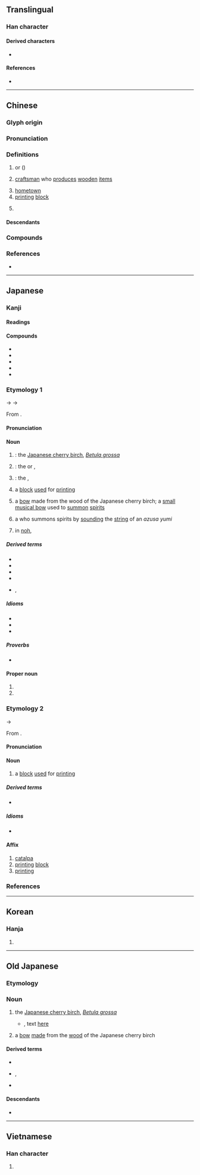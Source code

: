 {{character info}}
==Translingual==

===Han character===
{{Han char|rn=75|rad=木|as=07|sn=11|four=40941|canj=DYTJ,XDYTJ|ids=⿰木辛}}

====Derived characters====
* {{l|mul|[[𣘲]]}}

====References====
* {{Han ref|kx=0528.250|dkj=14845|dj=0917.130|hdz=21219.030|uh=6893|ud=26771|bh=B1EA|bd=45546}}

----

==Chinese==
{{zh-forms}}
{{zh-wp|zh|lzh}}

===Glyph origin===
{{Han etym}}
{{Han compound|木|宰|ls=psc|t1=wood; tree|abb2=y|c1=s|c2=p}}

===Pronunciation===
{{zh-pron
|m=zǐ
|c=zi2
|mn=qz:chír/xm,zz:chú
|mn-t=ze2
|mc=y
|oc=y
|cat=n
}}

===Definitions===
{{zh-hanzi}}

# {{vern|yellow catalpa}} or {{vern|Chinese catalpa}} ({{taxlink|Catalpa ovata|species|ver=170110}})
# [[craftsman]] who [[produce]]s [[wooden]] [[item]]s
#: {{zh-usex|梓匠|woodworker}}
# [[hometown]]
# [[printing]] [[block]]
#: {{zh-usex|付梓|to send a manuscript to the press}}
# {{surname|zh}}

====Descendants====
{{CJKV||し}}

===Compounds===
{{zh-der|上梓|付梓|吳敬梓|喬梓|杞梓|桑梓|桑梓之邦|梓人|梓匠|梓匠輪輿|梓器|梓宮|梓材|梓鄉|梓里|橋梓|荊南杞梓|賢喬梓|鄉梓|梓楠堤|木梓|洋梓|楠梓:[[Nanzih]]}}

===References===
* {{R:twedu|A01935}}

----

==Japanese==

===Kanji===
{{ja-kanji|grade=|rs=木07}}

====Readings====
{{ja-readings
|goon=し
|kanon=し
|kun=あずさ-<あづさ-
}}

====Compounds====
{{der-top|Compounds}}
* {{ja-r|梓宮|しきゅう}}
* {{ja-r|梓行|しこう}}
* {{ja-r|梓人|しじん}}
* {{ja-r|上梓|じょうし}}
* {{ja-r|桑梓|そうし}}
{{der-bottom}}

===Etymology 1===
<div>
{{wp|lang=ja}}
</div>
{{ja-kanjitab|あずさ|yomi=k}}
{{IPAchar|/adusa/}} → {{IPAchar|/ad͡zusa/}} → {{IPAchar|/azusa/}}

From {{inh|ja|ojp|sort=あずさ|-}}.

====Pronunciation====
{{ja-pron|y=k|あずさ|acc=1|acc2=0|acc_ref=DJR|acc2_ref=DJR}}

====Noun====
{{ja-noun|あずさ|アズサ|hhira=あづさ|hkata=アヅサ}}

# {{synonym of|ja|夜糞峰榛|tr=yoguso minebari|nodot=1|sort=あずさ}}: the [[Japanese cherry birch]], ''[[Betula grossa]]''
# {{synonym of|ja|[[木豇豆]], [[楸]]|tr=kisasage|nodot=1}}: the {{vern|yellow catalpa|yellow}} or {{vern|Chinese catalpa}}, {{taxlink|Catalpa ovata|species|ver=190727}}
# {{synonym of|ja|赤芽柏|tr=akame-gashiwa|nodot=1}}: the {{vern|Japanese mallotus}}, {{taxlink|Mallotus japonicus|species|ver=190727}}
# a [[block]] [[use]]d for [[print]]ing {{gl|as it was originally [[make|made]] from the [[wood]] of the Chinese catalpa}}
#: {{syn|ja|版木|tr=hangi}}
# {{short for|ja|梓弓|tr=azusa yumi|dot=:|sort=あずさ}} a [[bow]] made from the wood of the Japanese cherry birch; a [[small]] [[musical bow]] used to [[summon]] [[spirit]]s
# {{short for|ja|梓巫女|tr=azusa miko|dot=:}} a {{m|ja|巫女|tr=miko||[[unmarried]] [[female]] [[medium]]}} who summons spirits by [[sound]]ing the [[string]] of an ''azusa yumi'' {{gl|[[short]] [[musical bow]]}}
# {{lb|ja|sort=あずさ|theater}} in [[noh]], {{rfdef|ja|sort=あずさ}}

=====Derived terms=====
{{der-top}}
* {{ja-r|梓%川|^あずさ%-がわ}}
* {{ja-r|梓 巫女|あずさ みこ}}
* {{ja-r|梓%山|^あずさ%-やま}}
* {{ja-r|梓 弓|あずさ ゆみ}}
* {{ja-r|玉梓|たまずさ|rom=-}}, {{ja-r|玉章|たまずさ}}
{{der-bottom}}

=====Idioms=====
* {{ja-r|梓に刻む|あずさ に きざむ}}
* {{ja-r|梓に鏤める|あずさ に ちりばめる}}
* {{ja-r|梓に上す|あずさ に のぼす}}

=====Proverbs=====
* {{ja-r|腰に梓の弓を張る|こし に あずさ の ゆみ を はる}}

====Proper noun====
{{ja-pos|proper noun|あずさ|hhira=あづさ}}

# {{given name|ja|female|sort=あずさ}}
# {{surname|ja|sort=あずさ}}

===Etymology 2===
{{ja-kanjitab|し|yomi=o}}
{{IPAchar|/si/}} → {{IPAchar|/ɕi/}}

From {{der|ja|ltc|sort=し|-}} {{ltc-l|梓}}.

====Pronunciation====
{{ja-pron|y=k|し|acc=1|acc_ref=DJR}}

====Noun====
{{ja-noun|し}}

# a [[block]] [[use]]d for [[print]]ing {{gl|as it was originally [[make|made]] from the [[wood]] of the {{vern|Chinese catalpa}}}}
#: {{syn|ja|版木|tr=hangi}}

=====Derived terms=====
* {{ja-r|梓氏|しし}}

=====Idioms=====
* {{ja-r|梓に上す|し に のぼす}}

====Affix====
{{ja-pos|affix|し}}

# [[catalpa]]
# [[print]]ing [[block]]
# [[printing]]

===References===
<references/>

----

==Korean==

===Hanja===
{{ko-hanja|hangeul=재|eumhun=|rv=jae|mr=chae|y=cay}}

# {{rfdef|ko|sort=木07}}

----

==Old Japanese==

===Etymology===
{{rfe|ja|sort=あつさ}}

===Noun===
{{head|ojp|noun|tr=adusa|kana|あづさ|sort=あつさ}}

# the [[Japanese cherry birch]], ''[[Betula grossa]]''
#* {{RQ:Manyoshu|14|3567}}, text [http://jti.lib.virginia.edu/japanese/manyoshu/Man14Yo.html#3567 here]
#*: {{ux|ojp|於伎弖伊可婆伊毛婆麻可奈之母知弖由久'''安都佐'''能由美乃由都可爾母我毛|tr=oki<sub>1</sub>te ikaba imo ba ma-kanasi motite yuku '''adusa''' no<sub>2</sub> yumi<sub>1</sub> no<sub>2</sub> yuduka ni mo ga mo}}
# {{short for|ojp|梓弓|tr=adusa yumi<sub>1</sub>|dot=:|sort=あつさ}} a [[bow]] [[make|made]] from the [[wood]] of the Japanese cherry birch

====Derived terms====
* {{m|ojp|梓弓|tr=adusa yumi<sub>1</sub>}}
* {{m|ojp|玉梓}}, {{m|ojp|玉章|tr=tamadusa}}
* {{m|ojp|根張り梓|tr=nepari adusa}}

====Descendants====
* {{desc|ja|梓|tr=azusa}}

----

==Vietnamese==

===Han character===
{{vi-readings|reading=tử|rs=木07}}

# {{rfdef|vi}}